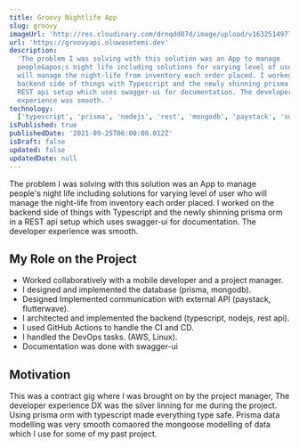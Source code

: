 ```yaml
---
title: Groovy Nightlife App
slug: groovy
imageUrl: 'http://res.cloudinary.com/drnqdd87d/image/upload/v1632514977/Personal/groovy-small_x8y5an.png'
url: 'https://groovyapi.oluwasetemi.dev'
description:
  'The problem I was solving with this solution was an App to manage
  people&apos;s night life including solutions for varying level of user who
  will manage the night-life from inventory each order placed. I worked on the
  backend side of things with Typescript and the newly shinning prisma orm in a
  REST api setup which uses swagger-ui for documentation. The developer
  experience was smooth. '
technology:
  ['typescript', 'prisma', 'nodejs', 'rest', 'mongodb', 'paystack', 'swagger']
isPublished: true
publishedDate: '2021-09-25T06:00:00.012Z'
isDraft: false
updated: false
updatedDate: null
---
```


<!-- # Groovy Nightlife App -->

The problem I was solving with this solution was an App to manage people&apos;s
night life including solutions for varying level of user who will manage the
night-life from inventory each order placed. I worked on the backend side of
things with Typescript and the newly shinning prisma orm in a REST api setup
which uses swagger-ui for documentation. The developer experience was smooth.

## My Role on the Project

- Worked collaboratively with a mobile developer and a project manager.
- I designed and implemented the database (prisma, mongodb).
- Designed Implemented communication with external API (paystack, flutterwave).
- I architected and implemented the backend (typescript, nodejs, rest api).
- I used GitHub Actions to handle the CI and CD.
- I handled the DevOps tasks. (AWS, Linux).
- Documentation was done with swagger-ui

## Motivation

This was a contract gig where I was brought on by the project manager, The
developer experience DX was the silver linning for me during the project. Using
prisma orm with typescript made everything type safe. Prisma data modelling was
very smooth comaored the mongoose modelling of data which I use for some of my
past project.
